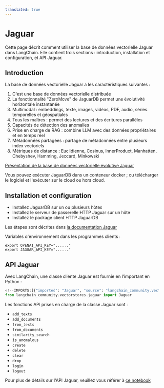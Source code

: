 ```yaml
---
translated: true
---
```


# Jaguar

Cette page décrit comment utiliser la base de données vectorielle Jaguar dans LangChain.
Elle contient trois sections : introduction, installation et configuration, et API Jaguar.

## Introduction

La base de données vectorielle Jaguar a les caractéristiques suivantes :

1. C'est une base de données vectorielle distribuée
2. La fonctionnalité "ZeroMove" de JaguarDB permet une évolutivité horizontale instantanée
3. Multimodal : embeddings, texte, images, vidéos, PDF, audio, séries temporelles et géospatiales
4. Tous les maîtres : permet des lectures et des écritures parallèles
5. Capacités de détection des anomalies
6. Prise en charge de RAG : combine LLM avec des données propriétaires et en temps réel
7. Métadonnées partagées : partage de métadonnées entre plusieurs index vectoriels
8. Métriques de distance : Euclidienne, Cosinus, InnerProduct, Manhatten, Chebyshev, Hamming, Jeccard, Minkowski

[Présentation de la base de données vectorielle évolutive Jaguar](http://www.jaguardb.com)

Vous pouvez exécuter JaguarDB dans un conteneur docker ; ou télécharger le logiciel et l'exécuter sur le cloud ou hors cloud.

## Installation et configuration

- Installez JaguarDB sur un ou plusieurs hôtes
- Installez le serveur de passerelle HTTP Jaguar sur un hôte
- Installez le package client HTTP JaguarDB

Les étapes sont décrites dans [la documentation Jaguar](http://www.jaguardb.com/support.html)

Variables d'environnement dans les programmes clients :

    export OPENAI_API_KEY="......"
    export JAGUAR_API_KEY="......"

## API Jaguar

Avec LangChain, une classe cliente Jaguar est fournie en l'important en Python :

```python
<!--IMPORTS:[{"imported": "Jaguar", "source": "langchain_community.vectorstores.jaguar", "docs": "https://api.python.langchain.com/en/latest/vectorstores/langchain_community.vectorstores.jaguar.Jaguar.html", "title": "Jaguar"}]-->
from langchain_community.vectorstores.jaguar import Jaguar
```

Les fonctions API prises en charge de la classe Jaguar sont :

- `add_texts`
- `add_documents`
- `from_texts`
- `from_documents`
- `similarity_search`
- `is_anomalous`
- `create`
- `delete`
- `clear`
- `drop`
- `login`
- `logout`

Pour plus de détails sur l'API Jaguar, veuillez vous référer à [ce notebook](/docs/integrations/vectorstores/jaguar)
